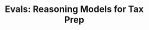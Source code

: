 ---
title: 'Evals: Reasoning Models for Tax Prep'
url: "https://github.com/quotient-ai/quotient-docs/blob/main/cookbooks/evaluating-reasoning-models-tax-prep-using-quotient-sdk.ipynb"
---